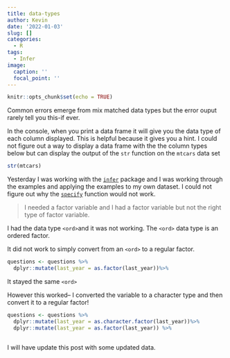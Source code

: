 ```yaml
---
title: data-types
author: Kevin
date: '2022-01-03'
slug: []
categories:
  - R
tags:
  - Infer
image:
  caption: ''
  focal_point: ''
---
```


```r
knitr::opts_chunk$set(echo = TRUE)
```


Common errors emerge from mix matched data types but the error ouput rarely tell you this-if ever.  

In the console, when you print a data frame it will give you the data type of each column displayed. This is helpful because it gives you a hint. I could not figure out a way to display a data frame with the the column types below but can display the output of the `str` function on the `mtcars` data set				

```r

str(mtcars)

```



Yesterday I was working with the [`infer`](https://infer.netlify.app/) package and I was working through the examples and applying the examples to my own dataset. I could not figure out why the [`specify`](https://infer.netlify.app/reference/specify.html) function would not work. 

> I needed a factor variable and I had a factor variable but not the right type of factor variable. 

I had the data type `<ord>`and it was not working. The `<ord>` data type is an ordered factor.  

It did not work to simply convert from an `<ord>` to a regular factor. 
```r
questions <- questions %>%
  dplyr::mutate(last_year = as.factor(last_year))%>%

```

It stayed the same `<ord>`


However this worked-- I converted the variable to a character type and then convert it to a regular factor!
```r
questions <- questions %>%
  dplyr::mutate(last_year = as.character.factor(last_year))%>%
  dplyr::mutate(last_year = as.factor(last_year)) %>%
  
```


I will have update this post with some updated data. 
